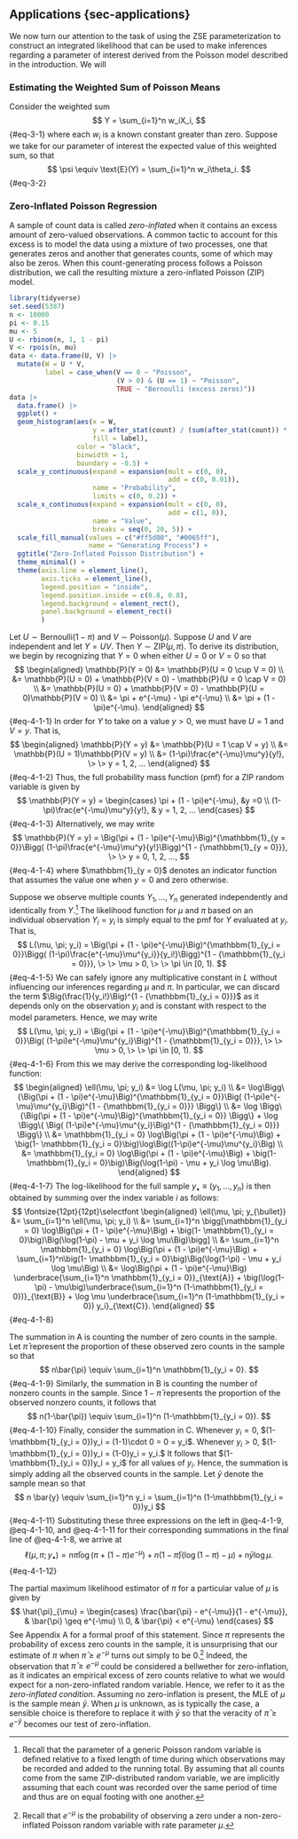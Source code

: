 ## Applications {sec-applications}

We now turn our attention to the task of using the ZSE parameterization to construct an integrated likelihood that can be used to make inferences regarding a parameter of interest derived from the Poisson model described in the introduction. We will 

### Estimating the Weighted Sum of Poisson Means

Consider the weighted sum 
$$
Y = \sum_{i=1}^n w_iX_i,
$${#eq-3-1}
where each $w_i$ is a known constant greater than zero. Suppose we take for our parameter of interest the expected value of this weighted sum, so that 
$$
\psi \equiv \text{E}(Y) = \sum_{i=1}^n w_i\theta_i.
$${#eq-3-2}

### Zero-Inflated Poisson Regression

A sample of count data is called *zero-inflated* when it contains an excess amount of zero-valued observations. A common tactic to account for this excess is to model the data using a mixture of two processes, one that generates zeros and another that generates counts, some of which may also be zeros. When this count-generating process follows a Poisson distribution, we call the resulting mixture a zero-inflated Poisson (ZIP) model.

```r
library(tidyverse)
set.seed(5387)
n <- 10000
pi <- 0.15
mu <- 5
U <- rbinom(n, 1, 1 - pi)
V <- rpois(n, mu)
data <- data.frame(U, V) |> 
  mutate(W = U * V,
         label = case_when(V == 0 ~ "Poisson",
                           (V > 0) & (U == 1) ~ "Poisson", 
                           TRUE ~ "Bernoulli (excess zeros)"))
data |> 
  data.frame() |> 
  ggplot() +
  geom_histogram(aes(x = W, 
                     y = after_stat(count) / (sum(after_stat(count)) * after_stat(width)),
                     fill = label),
                 color = "black",
                 binwidth = 1,
                 boundary = -0.5) +
  scale_y_continuous(expand = expansion(mult = c(0, 0), 
                                        add = c(0, 0.01)),
                     name = "Probability",
                     limits = c(0, 0.2)) +
  scale_x_continuous(expand = expansion(mult = c(0, 0), 
                                        add = c(1, 0)),
                     name = "Value",
                     breaks = seq(0, 20, 5)) +
  scale_fill_manual(values = c("#ff5d00", "#0065ff"),
                    name = "Generating Process") +
  ggtitle("Zero-Inflated Poisson Distribution") + 
  theme_minimal() +
  theme(axis.line = element_line(),
        axis.ticks = element_line(),
        legend.position = "inside",
        legend.position.inside = c(0.8, 0.8),
        legend.background = element_rect(),
        panel.background = element_rect()
        )
```

Let $U \sim \text{Bernoulli}(1 - \pi)$ and $V \sim \text{Poisson}(\mu)$. Suppose $U$ and $V$ are independent and let $Y = UV$. Then $Y \sim \text{ZIP}(\mu, \pi)$. To derive its distribution, we begin by recognizing that $Y = 0$ when either $U = 0$ or $V = 0$ so that 
$$
\begin{aligned}
\mathbb{P}(Y = 0) &= \mathbb{P}(U = 0 \cup V = 0) \\
                  &= \mathbb{P}(U = 0) + \mathbb{P}(V = 0) - \mathbb{P}(U = 0 \cap V = 0) \\
                  &= \mathbb{P}(U = 0) + \mathbb{P}(V = 0) - \mathbb{P}(U = 0)\mathbb{P}(V = 0) \\
                  &= \pi + e^{-\mu} - \pi e^{-\mu} \\ 
                  &= \pi + (1 - \pi)e^{-\mu}.
\end{aligned}
$$ {#eq-4-1-1} 
In order for $Y$ to take on a value $y > 0$, we must have $U = 1$ and $V = y$. That is, 
$$
\begin{aligned}
\mathbb{P}(Y = y) &= \mathbb{P}(U = 1 \cap V = y) \\
                  &= \mathbb{P}(U = 1)\mathbb{P}(V = y) \\
                  &= (1-\pi)\frac{e^{-\mu}\mu^y}{y!}, \> \> y = 1, 2, ...
\end{aligned}
$$ {#eq-4-1-2} 
Thus, the full probability mass function (pmf) for a ZIP random variable is given by 
$$
\mathbb{P}(Y = y) = \begin{cases}
                    \pi + (1 - \pi)e^{-\mu}, &y =0 \\
                    (1-\pi)\frac{e^{-\mu}\mu^y}{y!}, & y = 1, 2, ...
                    \end{cases}
$$ {#eq-4-1-3} 
Alternatively, we may write 
$$
\mathbb{P}(Y = y) = \Big(\pi + (1 - \pi)e^{-\mu}\Big)^{\mathbbm{1}_{y = 0}}\Bigg(   (1-\pi)\frac{e^{-\mu}\mu^y}{y!}\Bigg)^{1 - {\mathbbm{1}_{y = 0}}}, \> \> y = 0, 1, 2, ...,
$$ {#eq-4-1-4} 
where $\mathbbm{1}_{y = 0}$ denotes an indicator function that assumes the value one when $y = 0$ and zero otherwise.

Suppose we observe multiple counts $Y_1, ..., Y_n$ generated independently and identically from $Y$.^[Recall that the parameter of a generic Poisson random variable is defined relative to a fixed length of time during which observations may be recorded and added to the running total. By assuming that all counts come from the same ZIP-distributed random variable, we are implicitly assuming that each count was recorded over the same period of time and thus are on equal footing with one another.] The likelihood function for $\mu$ and $\pi$ based on an individual observation $Y_i = y_i$ is simply equal to the pmf for $Y$ evaluated at $y_i$. That is, 
$$
L(\mu, \pi; y_i) = \Big(\pi + (1 - \pi)e^{-\mu}\Big)^{\mathbbm{1}_{y_i = 0}}\Bigg(   (1-\pi)\frac{e^{-\mu}\mu^{y_i}}{y_i!}\Bigg)^{1 - {\mathbbm{1}_{y_i = 0}}}, \> \> \mu > 0, \> \> \pi \in [0, 1).
$$ {#eq-4-1-5} 
We can safely ignore any multiplicative constant in $L$ without influencing our inferences regarding $\mu$ and $\pi$. In particular, we can discard the term $\Big(\frac{1}{y_i!}\Big)^{1 - {\mathbbm{1}_{y_i = 0}}}$ as it depends only on the observation $y_i$ and is constant with respect to the model parameters. Hence, we may write 
$$
L(\mu, \pi; y_i) = \Big(\pi + (1 - \pi)e^{-\mu}\Big)^{\mathbbm{1}_{y_i = 0}}\Big(   (1-\pi)e^{-\mu}\mu^{y_i}\Big)^{1 - {\mathbbm{1}_{y_i = 0}}}, \> \> \mu > 0, \> \> \pi \in [0, 1).
$$ {#eq-4-1-6}
From this we may derive the corresponding log-likelihood function: 
$$
\begin{aligned}
\ell(\mu, \pi; y_i) &= \log L(\mu, \pi; y_i) \\
                    &= \log\Bigg\{\Big(\pi + (1 - \pi)e^{-\mu}\Big)^{\mathbbm{1}_{y_i = 0}}\Big(   (1-\pi)e^{-\mu}\mu^{y_i}\Big)^{1 - {\mathbbm{1}_{y_i = 0}}} \Bigg\} \\
                    &= \log \Bigg\{\Big(\pi + (1 - \pi)e^{-\mu}\Big)^{\mathbbm{1}_{y_i = 0}} \Bigg\} + \log \Bigg\{ \Big(   (1-\pi)e^{-\mu}\mu^{y_i}\Big)^{1 - {\mathbbm{1}_{y_i = 0}}} \Bigg\} \\
                    &= \mathbbm{1}_{y_i = 0} \log\Big(\pi + (1 - \pi)e^{-\mu}\Big) + \big(1- \mathbbm{1}_{y_i = 0}\big)\log\Big((1-\pi)e^{-\mu}\mu^{y_i}\Big) \\
                    &= \mathbbm{1}_{y_i = 0} \log\Big(\pi + (1 - \pi)e^{-\mu}\Big) + \big(1- \mathbbm{1}_{y_i = 0}\big)\Big(\log(1-\pi) - \mu + y_i \log \mu\Big).
\end{aligned}
$$ {#eq-4-1-7} 
The log-likelihood for the full sample $y_{\bullet} \equiv (y_1, ..., y_n)$ is then obtained by summing over the index variable $i$ as follows: 
$$
\fontsize{12pt}{12pt}\selectfont
\begin{aligned}
\ell(\mu, \pi; y_{\bullet}) &= \sum_{i=1}^n \ell(\mu, \pi; y_i) \\
                            &= \sum_{i=1}^n \bigg[\mathbbm{1}_{y_i = 0} \log\Big(\pi + (1 - \pi)e^{-\mu}\Big) + \big(1- \mathbbm{1}_{y_i = 0}\big)\Big(\log(1-\pi) - \mu + y_i \log \mu\Big)\bigg] \\
                            &= \sum_{i=1}^n \mathbbm{1}_{y_i = 0} \log\Big(\pi + (1 - \pi)e^{-\mu}\Big) + \sum_{i=1}^n\big(1- \mathbbm{1}_{y_i = 0}\big)\Big(\log(1-\pi) - \mu + y_i \log \mu\Big) \\
                            &= \log\Big(\pi + (1 - \pi)e^{-\mu}\Big) \underbrace{\sum_{i=1}^n \mathbbm{1}_{y_i = 0}}_{\text{A}} + \big(\log(1-\pi) - \mu\big)\underbrace{\sum_{i=1}^n (1-\mathbbm{1}_{y_i = 0})}_{\text{B}} + \log \mu \underbrace{\sum_{i=1}^n (1-\mathbbm{1}_{y_i = 0}) y_i}_{\text{C}}.
\end{aligned}
$$ {#eq-4-1-8}

The summation in A is counting the number of zero counts in the sample. Let $\bar{\pi}$ represent the proportion of these observed zero counts in the sample so that 
$$
n\bar{\pi} \equiv \sum_{i=1}^n \mathbbm{1}_{y_i = 0}.
$$ {#eq-4-1-9} 
Similarly, the summation in B is counting the number of nonzero counts in the sample. Since $1-\bar{\pi}$ represents the proportion of the observed nonzero counts, it follows that 
$$
n(1-\bar{\pi}) \equiv \sum_{i=1}^n (1-\mathbbm{1}_{y_i = 0}).
$$ {#eq-4-1-10} 
Finally, consider the summation in C. Whenever $y_i = 0$, $(1-\mathbbm{1}_{y_i = 0})y_i = (1-1)\cdot 0 = 0 = y_i$. Whenever $y_i > 0$, $(1-\mathbbm{1}_{y_i = 0})y_i = (1-0)y_i = y_i.$ It follows that $(1-\mathbbm{1}_{y_i = 0})y_i = y_i$ for all values of $y_i$. Hence, the summation is simply adding all the observed counts in the sample. Let $\bar{y}$ denote the sample mean so that 
$$
n \bar{y} \equiv \sum_{i=1}^n y_i = \sum_{i=1}^n (1-\mathbbm{1}_{y_i = 0})y_i
$$ {#eq-4-1-11} 
Substituting these three expressions on the left in @eq-4-1-9, @eq-4-1-10, and @eq-4-1-11 for their corresponding summations in the final line of @eq-4-1-8, we arrive at 
$$
\ell(\mu, \pi; y_{\bullet}) = n \bar{\pi}\log\Big(\pi + (1 - \pi)e^{-\mu}\Big) +  n(1-\bar{\pi})\big(\log(1-\pi) - \mu\big) + n\bar{y}\log \mu.
$$ {#eq-4-1-12}

The partial maximum likelihood estimator of $\pi$ for a particular value of $\mu$ is given by 
$$
\hat{\pi}_{\mu} = \begin{cases}
                \frac{\bar{\pi} - e^{-\mu}}{1 - e^{-\mu}}, & \bar{\pi} \geq e^{-\mu} \\
                0, & \bar{\pi} < e^{-\mu}
                \end{cases}
$$
See Appendix A for a formal proof of this statement. Since $\pi$ represents the probability of excess zero counts in the sample, it is unsurprising that our estimate of $\pi$ when $\bar{\pi} \geq e^{-\mu}$ turns out simply to be $0$.^[Recall that $e^{-\mu}$ is the probability of observing a zero under a non-zero-inflated Poisson random variable with rate parameter $\mu$.] Indeed, the observation that $\bar{\pi} \geq e^{-\mu}$ could be considered a bellwether for zero-inflation, as it indicates an empirical excess of zero counts relative to what we would expect for a non-zero-inflated random variable. Hence, we refer to it as the *zero-inflated condition*. Assuming no zero-inflation is present, the MLE of $\mu$ is the sample mean $\bar{y}$. When $\mu$ is unknown, as is typically the case, a sensible choice is therefore to replace it with $\bar{y}$ so that the veracity of $\bar{\pi} \geq e^{-\bar{y}}$ becomes our test of zero-inflation. 
